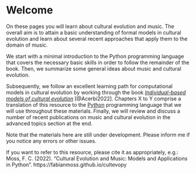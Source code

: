 # Welcome {.unnumbered}

On these pages you will learn about cultural evolution and music.
The overall aim is to attain a basic understanding of formal models in cultural evolution and learn about several recent approaches that apply them to the domain of music.

We start with a minimal introduction to the Python programming language that covers the necessary basic skills in order to follow the remainder of the book. Then, we summarize some general ideas about music and cultural evolution. 

Subsequently, we follow an excellent learning path for computational models in cultural evolution by working through the book [_Individual-based models of cultural evolution_](https://acerbialberto.com/IBM-cultevo/) [@Acerbi2022]. Chapters X to Y comprise a translation of this resource to the [Python](https://www.python.org/) programming language that we will use throughout these materials. Finally, we will review and discuss a number of recent publications on music and cultural evolution in the advanced topics section at the end.

:::{.callout-important}
Note that the materials here are still under development. 
Please inform me if you notice any errors or other issues.
:::

:::{.callout}
If you want to refer to this resource, please cite it as appropriately, e.g.: Moss, F. C. (2022). "Cultural Evolution and Music: Models and Applications in Python". https://fabianmoss.github.io/cultevopy
:::